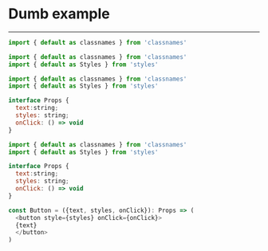
# Dumb example

---

<CodeSurferLayout>

```js 1:1 title="A simple dumb components example"
import { default as classnames } from 'classnames'

```

```js 2:2,4:6 title="A simple dumb components example"
import { default as classnames } from 'classnames'
import { default as Styles } from 'styles'

```

```js 4:8 title="A simple dumb components example"
import { default as classnames } from 'classnames'
import { default as Styles } from 'styles'

interface Props {
  text:string;
  styles: string;
  onClick: () => void
}
```

```js 10:14 title="A simple dumb components example"
import { default as classnames } from 'classnames'
import { default as Styles } from 'styles'

interface Props {
  text:string;
  styles: string;
  onClick: () => void
}

const Button = ({text, styles, onClick}): Props => (
  <button style={styles} onClick={onClick}>
  {text}
  </button>
)
```
</CodeSurferLayout>